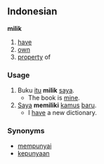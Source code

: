 == Indonesian ==
<!-- looks like multiple parts of speech -->
'''milik'''

# [[have]]
# [[own]]
# [[property]] of

=== Usage ===
# Buku [[itu]] '''milik''' [[saya]].
#* The book is [[mine]].
# [[Saya]] '''memiliki''' [[kamus]] [[baru]].
#* I [[have]] a new dictionary.

=== Synonyms ===
* [[punya|mempunyai]]
* [[punya|kepunyaan]]